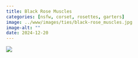 ```yaml
---
title: Black Rose Muscles
categories: [nsfw, corset, rosettes, garters]
image: ../www/images/ties/black-rose_muscles.jpg
image-alt: ""
date: 2024-12-20
---
```



![](../www/images/ties/black-rose_muscles.jpg)

